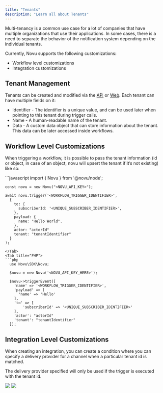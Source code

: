 ```yaml
---
title: "Tenants"
description: "Learn all about Tenants"
---
```


Multi-tenancy is a common use case for a lot of companies that have multiple organizations that use their applications. In some cases, there is a need to separate the behavior of the notification system depending on the individual tenants.

Currently, Novu supports the following customizations:

- Workflow level customizations
- Integration customizations

## Tenant Management

Tenants can be created and modified via the [API](http://docs.novu.co/api-reference/tenants/get-tenants) or [Web](https://web.novu.co/tenants?utm_campaign=docs-tenants). Each tenant can have multiple fields on it:

- Identifier - The identifier is a unique value, and can be used later when pointing to this tenant during trigger calls.
- Name - A human-readable name of the tenant.
- Data - A custom data object that can store information about the tenant. This data can be later accessed inside workflows.

## Workflow Level Customizations

When triggering a workflow, it is possible to pass the tenant information (id or object, in case of an object, novu will upsert the tenant if it’s not existing) like so:

<Tabs>
  <Tab title="Node.js">
  ```javascript
    import { Novu } from '@novu/node';

    const novu = new Novu("<NOVU_API_KEY>");

    await novu.trigger('<WORKFLOW_TRIGGER_IDENTIFIER>',
      {
        to: {
          subscriberId: '<UNIQUE_SUBSCRIBER_IDENTIFIER>',
        },
        payload: {
          name: "Hello World",
        },
        actor: "actorId"
        tenant: "tenantIdentifier"
      }
    );

````
</Tab>
<Tab title="PHP">
```php
  use Novu\SDK\Novu;

  $novu = new Novu('<NOVU_API_KEY_HERE>');

  $novu->triggerEvent([
    'name' => '<WORKFLOW_TRIGGER_IDENTIFIER>',
    'payload' => [
      'name' => 'Hello'
    ],
    'to' => [
        'subscriberId' => '<UNIQUE_SUBSCRIBER_IDENTIFIER>'
    ],
    'actor': "actorId"
    'tenant': "tenantIdentifier"
  ]);
````

  </Tab>
</Tabs>

## Integration Level Customizations

When creating an integration, you can create a condition where you can specify a delivery provider for a channel when a particular tenant id is matched.

The delivery provider specified will only be used if the trigger is executed with the tenant id.

<Frame caption="Add provider instance">
  <img src="https://github.com/novuhq/docs/assets/2946769/583824c7-766b-49fc-bb8e-7cf72dd74eee" />
</Frame>

<Frame caption="Set conditions">
  <img src="https://github.com/novuhq/docs/assets/2946769/9c1c33f5-f5eb-4e4b-82b7-f4c05bdf00d7" />
</Frame>
